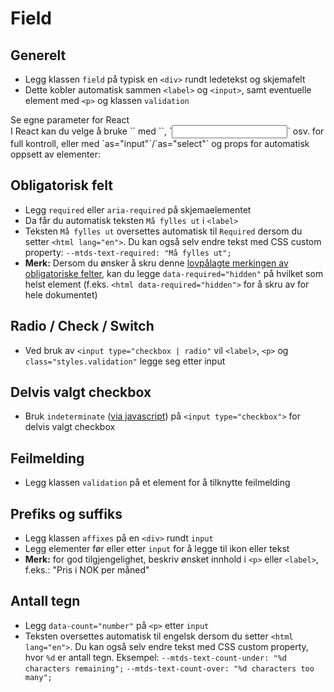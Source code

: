
<Meta of={stories} />

# Field

## Generelt
- Legg klassen `field` på typisk en `<div>` rundt ledetekst og skjemafelt
- Dette kobler automatisk sammen `<label>` og `<input>`, samt eventuelle element med `<p>` og klassen `validation`

<u-details class={styles.details}>
  <u-summary>Se egne parameter for React</u-summary>
<div>
I React kan du velge å bruke `<Field>` med `<label>`, `<Input>` osv. for full kontroll, eller med `as="input"`/`as="select"` og props for automatisk oppsett av elementer:
<ArgTypes of={stories} />
</div>
</u-details>

<Canvas of={stories.Default} />

## Obligatorisk felt
- Legg `required` eller `aria-required` på skjemaelementet
- Da får du automatisk teksten `Må fylles ut` i `<label>`
- Teksten `Må fylles ut` oversettes automatisk til `Required` dersom du setter `<html lang="en">`. Du kan også selv endre tekst med CSS custom property: `--mtds-text-required: "Må fylles ut";`
- **Merk:** Dersom du ønsker å skru denne [lovpålagte merkingen av obligatoriske felter](https://www.designsystemet.no/monstre/obligatoriske-og-valgfrie-felt), kan du legge `data-required="hidden"` på hvilket som helst element (f.eks. `<html data-required="hidden">` for å skru av for hele dokumentet)
<Canvas of={stories.Required} />

## Radio / Check / Switch
- Ved bruk av `<input type="checkbox | radio"` vil `<label>`, `<p>` og `class="styles.validation"` legge seg etter input
<Canvas of={stories.Toggles} />

## Delvis valgt checkbox
- Bruk `indeterminate` ([via javascript](https://developer.mozilla.org/en-US/docs/Web/API/HTMLInputElement/indeterminate)) på `<input type="checkbox">` for delvis valgt checkbox
<Canvas of={stories.Indeterminate} />

## Feilmelding
- Legg klassen `validation` på et element for å tilknytte feilmelding
<Canvas of={stories.WithValidation} />

## Prefiks og suffiks
- Legg klassen `affixes` på en `<div>` rundt `input`
- Legg elementer før eller etter `input` for å legge til ikon eller tekst
- **Merk:** for god tilgjengelighet, beskriv ønsket innhold i `<p>` eller `<label>`, f.eks.: "Pris i NOK per måned"
<Canvas of={stories.WithAffixes} />

## Antall tegn
- Legg `data-count="number"` på `<p>` etter `input`
- Teksten oversettes automatisk til engelsk dersom du setter `<html lang="en">`. Du kan også selv endre tekst med CSS custom property, hvor `%d` er antall tegn. Eksempel:
  `--mtds-text-count-under: "%d characters remaining";`
  `--mtds-text-count-over: "%d characters too many";`
<Canvas of={stories.WithCharacterCount} />

<CssVariables component="field" />